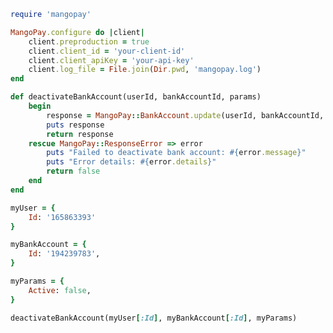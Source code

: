   
```ruby Ruby  
require 'mangopay'

MangoPay.configure do |client|
    client.preproduction = true
    client.client_id = 'your-client-id'
    client.client_apiKey = 'your-api-key'
    client.log_file = File.join(Dir.pwd, 'mangopay.log')
end

def deactivateBankAccount(userId, bankAccountId, params)
    begin
        response = MangoPay::BankAccount.update(userId, bankAccountId, params)
        puts response
        return response
    rescue MangoPay::ResponseError => error
        puts "Failed to deactivate bank account: #{error.message}"
        puts "Error details: #{error.details}"
        return false
    end
end

myUser = {
    Id: '165863393'
}

myBankAccount = {
    Id: '194239783',
}

myParams = {
    Active: false,
}

deactivateBankAccount(myUser[:Id], myBankAccount[:Id], myParams)  
```